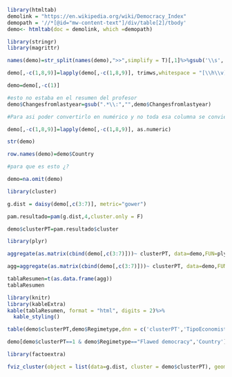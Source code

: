 ```r
library(htmltab)
demolink = "https://en.wikipedia.org/wiki/Democracy_Index"
demopath = '//*[@id="mw-content-text"]/div/table[2]/tbody'
demo<- htmltab(doc = demolink, which =demopath)
```


```r
library(stringr)
library(magrittr)
```


```r
names(demo)=str_split(names(demo),">>",simplify = T)[,1]%>%gsub('\\s','',.)
```


```r
demo[,-c(1,8,9)]=lapply(demo[,-c(1,8,9)], trimws,whitespace = "[\\h\\v]") 
```


```r
demo=demo[,-c(1)]
```


```r
#esto no estaba en el resumen del profesor
demo$Changesfromlastyear=gsub(".*\\:","",demo$Changesfromlastyear)

#Para asi poder convertirlo en numérico y no toda esa columna se convierta en NA
```

```r
demo[,-c(1,8,9)]=lapply(demo[,-c(1,8,9)], as.numeric)
```

```r
str(demo)
```

```r
row.names(demo)=demo$Country

#para que es esto ¿? 
```

```r
demo=na.omit(demo)
```

```r
library(cluster)
```


```r
g.dist = daisy(demo[,c(3:7)], metric="gower")
```

```r
pam.resultado=pam(g.dist,4,cluster.only = F)

demo$clusterPT=pam.resultado$cluster
```


```r
library(plyr)
```

```r
aggregate(as.matrix(cbind(demo[,c(3:7)]))~ clusterPT, data=demo,FUN=plyr::each(MD = median, Media = mean))
```

```r
agg=aggregate(as.matrix(cbind(demo[,c(3:7)]))~ clusterPT, data=demo,FUN=plyr::each(MD = median, Media = mean))
```

```r
tablaResumen=t(as.data.frame(agg))
tablaResumen
```


```r
library(knitr)
library(kableExtra)
kable(tablaResumen, format = "html", digits = 2)%>%
  kable_styling()
```

```r
table(demo$clusterPT,demo$Regimetype,dnn = c('clusterPT','TipoEconomist'))
```

```r
demo[demo$clusterPT==1 & demo$Regimetype=="Flawed democracy",'Country']
```


```r
library(factoextra)
```

```r
fviz_cluster(object = list(data=g.dist, cluster = demo$clusterPT), geom = c("text"),ellipse.type = "convex")
```

